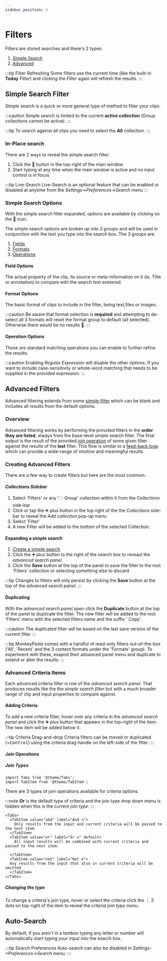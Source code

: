 ```yaml
---
sidebar_position: 3
---
```

# Filters

Filters are stored searches and there's 2 types:
1. [Simple Search](#simple-search-filter)
2. [Advanced](#advanced-filters)

:::tip Filter Refreshing
Some filters use the current time (like the built-in **Today** *Filter*) and clicking the *Filter* again will refresh the results.
:::

## Simple Search Filter

Simple search is a quick or more general type of method to filter your clips. 

:::caution 
Simple search is limited to the current **active collection** (Group collections cannot be active). 
:::

:::tip
To search against all clips you need to select the **All** collection.
:::

### In-Place search
There are 2 ways to reveal the simple search filter:
1. Click the 🔎 button in the top-right of the main window
2. Start typing at any time when the main window is active and no input control is in focus

:::tip Live-Search
Live-Search is an optional feature that can be enabled or disabled at anytime from the *Settings->Preferences->Search* menu
:::

### Simple Search Options
With the simple search filter expanded, options are available by clicking on the 🔎 icon.

The simple search options are broken up into 3 groups and will be used in conjunction with the text you type into the search box. The 3 groups are:
1. [Fields](#field-options)
2. [Formats](#format-options)
3. [Operations](#operation-options)

#### Field Options
The actual property of the clip, its source or meta-information on it (ie. Title or annotation) to compare with the search text enetered.

#### Format Options
The basic format of clips to include in the filter, being text,files or images.

:::caution
Be aware that format selection is **required** and attempting to de-select all 3 formats will reset the format group to default (all selected). Otherwise there would be no results 🙈.
:::

#### Operation Options
These are standard matching operations you can enable to further refine the results.

:::caution
Enabling *Regular Expression* will disable the other options. If you want to include case-sensitivity or whole-word matching that needs to be supplied in the provided expression.
:::

## Advanced Filters
Advanced filtering extends from some [simple filter](#simple-search-filter) which can be blank and includes all results from the default options. 

### Overview
Advanced filtering works by performing the provided filters in the **order they are listed**, always from the base-level simple search filter. The final output is the result of the provided [join operation](#join-operations) of some given filter against the results of the **last** filter. This flow is similar to a [feed-back loop](https://en.wikipedia.org/wiki/Feedback) which can provide a wide-range of intuitive and meaningful results. 

### Creating Advanced Filters
There are a few way to create filters but here are the most common:

#### *Collections Sidebar*
1. Select 'Filters' or any '🗀 Group' collection within it from the *Collections* side-bar
2. Click or tap the ➕ plus button in the top right of the the *Collections* side-bar to reveal the *Add collection* pop-up menu
3. Select 'Filter'
4. A new Filter will be added to the bottom of the selected Collection.

#### Expanding a simple search 
1. [Create a simple search](#in-place-search)
2. Click the ➕ plus button to the right of the search box to reveaul the *advanced search panel*
3. Click the **Save** button at the top of the panel to save the filter to the root 'Filters' collection or selecting something else to discard

:::tip 
Changes to filters will only persist by clicking the **Save** button at the top of the *advanced search panel*.
:::

#### Duplicating 
With the *advanced search panel* open click the **Duplicate** button at the top of the panel to duplicate the filter. The new filter will be added to the root 'Filters' menu with the selected filters name and the suffix ' Copy'.

:::caution
The duplicated filter will be based on the last save version of the current filter
:::

:::tip
MonkeyPaste comes with a handful of read-only filters out-of-the-box ('All', 'Recent' and the 3 content formats under the 'Formats' group). To experiment with these, exapnd their advanced panel menu and duplicate to extend or alter the results.
:::

### Advanced Criteria Items
Each advanced criteria filter is row of the *advanced search panel*. That produces results like the the *simple search filter* but with a much broader range of clip and input properties to compare against.

#### Adding Criteria 
To add a new criteria filter, hover over any criteria in the *advanced search panel* and click the ➕ plus button that appears in the top-right of the item. The new item will be added below it.

:::tip Criteria Drag-and-drop
Criteria filters can be moved or duplicated (+<kbd>Control</kbd>) using the criteria drag handle on the left-side of the filter.
:::

#### Join Operations

##### Join Types

```mdx-code-block
import Tabs from '@theme/Tabs';
import TabItem from '@theme/TabItem';
```
There are 3 types of join operations available for criteria options.

:::note
***Or*** is the default type of criteria and the join type drop down menu is hidden when this is the current *join type*.
:::
```mdx-code-block
<Tabs>
  <TabItem value="abd" label="And ∩">
    Only results from the input and current criteria will be passed to the next item
  </TabItem>
  <TabItem value="or" label="Or ∪" default>
    All input results will be combined with current criteria and passed to the next item.

  </TabItem>
  <TabItem value="not" label="Not ⊄">
  Any results from the input that also in current criteria will be omitted
  </TabItem>
</Tabs>
```

##### Changing the type
To change a criteria's join type, hover or select the criteria click the ⋮ 3 dots on top-right of the item to reveal the *criteria join type menu*.

## Auto-Search
By default, if you aren't in a textbox typing any letter or number will automatically start typing your input into the search box. 

:::tip Search Preferences
Auto-search can also be disabled in *Settings->Preferences->Search* menu.
:::